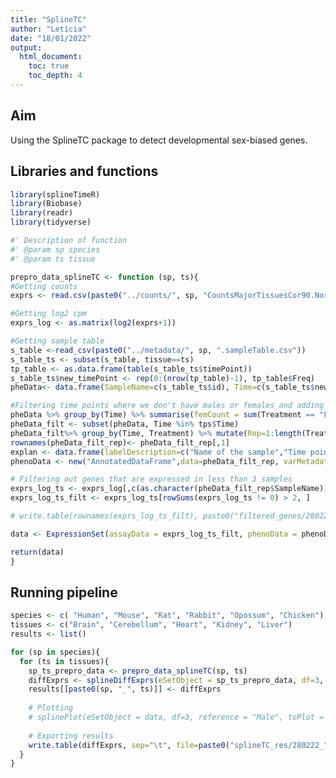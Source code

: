 ```yaml
---
title: "SplineTC"
author: "Leticia"
date: "18/01/2022"
output:
  html_document: 
    toc: true
    toc_depth: 4
---
```

## Aim

Using the SplineTC package to detect developmental sex-biased genes.

## Libraries and functions 

```r
library(splineTimeR)
library(Biobase)
library(readr)
library(tidyverse)

#' Description of function
#' @param sp species
#' @param ts tissue

prepro_data_splineTC <- function (sp, ts){
#Getting counts
exprs <- read.csv(paste0("../counts/", sp, "CountsMajorTissuesCor90.Norm.txt"), row.names=1, sep="")

#Getting log2 cpm
exprs_log <- as.matrix(log2(exprs+1))

#Getting sample table
s_table <-read_csv(paste0("../metadata/", sp, ".sampleTable.csv"))
s_table_ts <- subset(s_table, tissue==ts)
tp_table <- as.data.frame(table(s_table_ts$timePoint))
s_table_ts$new_timePoint <- rep(0:(nrow(tp_table)-1), tp_table$Freq)
pheData<- data.frame(SampleName=c(s_table_ts$id), Time=c(s_table_ts$new_timePoint), Treatment=c(s_table_ts$sex))

#Filtering time points where we don't have males or females and adding numbers to the replicates
pheData %>% group_by(Time) %>% summarise(femCount = sum(Treatment == "Female"), maleCount = sum(Treatment == "Male"))%>% filter(femCount != 0 & maleCount != 0)%>% dplyr::select(Time)->tps
pheData_filt <- subset(pheData, Time %in% tps$Time)
pheData_filt%>% group_by(Time, Treatment) %>% mutate(Rep=1:length(Treatment))%>% as.data.frame() -> pheData_filt_rep
rownames(pheData_filt_rep)<- pheData_filt_rep[,1]
explan <- data.frame(labelDescription=c("Name of the sample","Time point","Sex", "Number of replicate"),row.names=c("SampleName", "Time", "Treatment", "Replicate"))
phenoData <- new("AnnotatedDataFrame",data=pheData_filt_rep, varMetadata=explan)

# Filtering out genes that are expressed in less than 3 samples
exprs_log_ts <- exprs_log[,c(as.character(pheData_filt_rep$SampleName))]
exprs_log_ts_filt <- exprs_log_ts[rowSums(exprs_log_ts != 0) > 2, ]

# write.table(rownames(exprs_log_ts_filt), paste0("filtered_genes/280222_", sp, "_", ts, ".txt"), col.names = F, quote = F)

data <- ExpressionSet(assayData = exprs_log_ts_filt, phenoData = phenoData)

return(data)
}
```

## Running pipeline

```r
species <- c( "Human", "Mouse", "Rat", "Rabbit", "Opossum", "Chicken")
tissues <- c("Brain", "Cerebellum", "Heart", "Kidney", "Liver")
results <- list()

for (sp in species){
  for (ts in tissues){
    sp_ts_prepro_data <- prepro_data_splineTC(sp, ts)
    diffExprs <- splineDiffExprs(eSetObject = sp_ts_prepro_data, df=3, cutoff.adj.pVal = 0.05, reference="Female", intercept = TRUE)
    results[[paste0(sp, "_", ts)]] <- diffExprs
    
    # Plotting
    # splinePlot(eSetObject = data, df=3, reference = "Male", toPlot = rownames(diffExprs[diffExprs$adj.P.Val<0.05,]))
    
    # Exporting results
    write.table(diffExprs, sep="\t", file=paste0("splineTC_res/280222_", sp, "_", ts, ".txt"), quote=FALSE)
  }
}
```
